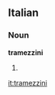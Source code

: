 ==Italian==

===Noun===
'''tramezzini''' {{m}}

# {{plural of|[[tramezzino]]|lang=Italian}}

[[it:tramezzini]]